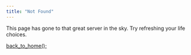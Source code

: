 ```yaml
---
title: "Not Found"
---
```


This page has gone to that great server in the sky. Try refreshing your life choices.

[back_to_home();](/){.btn .btn-danger}
